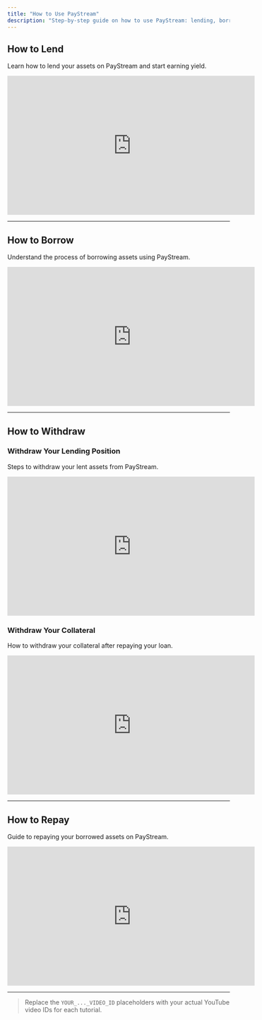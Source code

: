 ```yaml
---
title: "How to Use PayStream"
description: "Step-by-step guide on how to use PayStream: lending, borrowing, withdrawing, and repaying. Each section includes a video tutorial."
---
```


## How to Lend

Learn how to lend your assets on PayStream and start earning yield.

<iframe
  width="560"
  height="315"
  src="https://www.youtube.com/watch?v=-41Xkvp2Ei0"
  title="How to Lend on PayStream"
  frameborder="0"
  allow="accelerometer; autoplay; clipboard-write; encrypted-media; gyroscope; picture-in-picture"
  allowfullscreen
></iframe>

---

## How to Borrow

Understand the process of borrowing assets using PayStream.

<iframe
  width="560"
  height="315"
  src="https://www.youtube.com/embed/YOUR_BORROW_VIDEO_ID"
  title="How to Borrow on PayStream"
  frameborder="0"
  allow="accelerometer; autoplay; clipboard-write; encrypted-media; gyroscope; picture-in-picture"
  allowfullscreen
></iframe>

---

## How to Withdraw

### Withdraw Your Lending Position

Steps to withdraw your lent assets from PayStream.

<iframe
  width="560"
  height="315"
  src="https://www.youtube.com/embed/YOUR_WITHDRAW_LEND_VIDEO_ID"
  title="Withdraw Lending Position on PayStream"
  frameborder="0"
  allow="accelerometer; autoplay; clipboard-write; encrypted-media; gyroscope; picture-in-picture"
  allowfullscreen
></iframe>

### Withdraw Your Collateral

How to withdraw your collateral after repaying your loan.

<iframe
  width="560"
  height="315"
  src="https://www.youtube.com/embed/YOUR_WITHDRAW_COLLATERAL_VIDEO_ID"
  title="Withdraw Collateral on PayStream"
  frameborder="0"
  allow="accelerometer; autoplay; clipboard-write; encrypted-media; gyroscope; picture-in-picture"
  allowfullscreen
></iframe>

---

## How to Repay

Guide to repaying your borrowed assets on PayStream.

<iframe
  width="560"
  height="315"
  src="https://www.youtube.com/embed/YOUR_REPAY_VIDEO_ID"
  title="How to Repay on PayStream"
  frameborder="0"
  allow="accelerometer; autoplay; clipboard-write; encrypted-media; gyroscope; picture-in-picture"
  allowfullscreen
></iframe>

---

> Replace the `YOUR_..._VIDEO_ID` placeholders with your actual YouTube video IDs for each tutorial. 